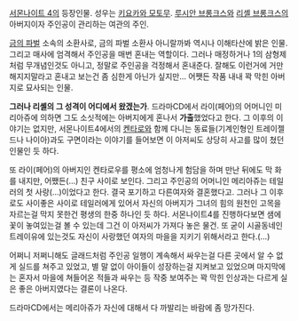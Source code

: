 [[서몬나이트 4]]의 등장인물. 성우는 [[키요카와 모토무]]. [[루시안 브롱크스]]와 [[리셸 브롱크스]]의 아버지이자 주인공이 관리하는 여관의 주인.

[[금의 파벌]] 소속의 소환사로, 금의 파벌 소환사 아니랄까봐 역시나 이해타산에 밝은 인물. 그리고 매사에 엄격해서 주인공을 매번 혼내는 역할이다. 그러나 매정하거나 1의 삼형제처럼 무개념인것도 아니고, 정말로 주인공을 걱정해서 혼내준다. 잘해도 이런거에 거만해지지말라고 혼내고 보는건 좀 심한게 아닌가 싶지만... 어쨋든 작품 내내 꽉 막힌 아버지로 묘사되는 인물.

'''그러나 리셸의 그 성격이 어디에서 왔겠는가'''. 드라마CD에서 라이(페어)의 어머니인 미리아쥬에 의하면 그도 소싯적에는 아버지에게 혼나서 '''가출'''했었다고 한다. 그 이후의 이야기는 없지만, 서몬나이트4에서의 [[켄타로]]와 함께 다니는 동료들(기계인형인 트레이젤드나 나이아)과도 구면이라는 이야기를 들어보면 이 아저씨도 상당히 사고를 많이 쳤던 인물인 듯 하다.

또 라이(페어)의 아버지인 켄타로우를 평소에 엄청나게 험담을 하며 만난 뒤에도 막 화를 내지만, 어쨌든(…) 친구 사이로 보인다. 그리고 주인공의 어머니인 메리아쥬는 테일러의 첫 사랑(…)이었다고 한다. 결국 포기하고 다른여자와 결혼했다고. 그러나 그 이후로도 사이좋은 사이로 테일러에게 있어서 자신의 아버지가 그녀의 힘의 원천인 고목을 자르는걸 막지 못한건 평생의 한중 하나인 듯 하다. 서몬나이트4를 진행하다보면 샘에 꽃이 놓여있는걸 볼 수 있는데 그건 이 아저씨가 가져다 놓은 물건. 또 굳이 시골동네인 트레이유에 있는것도 자신이 사랑했던 여자의 마을을 지키기 위해서라고 한다.(…)


어쩌니 저쩌니해도 글래드처럼 주인공 일행이 계속해서 싸우는걸 다른 곳에서 알 수 없게 실드를 쳐주고 있었고, 별 말 없이 아이들이 성장하는걸 지켜보고 있었으며 마지막에는 혼자서 마을에 쳐들어온 적들과 싸우는 등 작중 보여주는 꽉 막힌 인상과는 다르게 실은 좋은 아버지였다는 결론이 나온다.

드라마CD에서는 메리아쥬가 자신에 대해서 다 까발리는 바람에 좀 망가진다.

